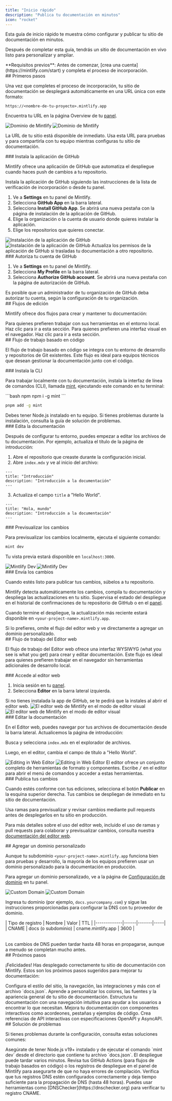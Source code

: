 ```yaml
---
title: "Inicio rápido"
description: "Publica tu documentación en minutos"
icon: "rocket"
---
```


Esta guía de inicio rápido te muestra cómo configurar y publicar tu sitio de documentación en minutos.

Después de completar esta guía, tendrás un sitio de documentación en vivo listo para personalizar y ampliar.

<Info>
  **Requisitos previos**: Antes de comenzar, [crea una cuenta](https://mintlify.com/start) y completa el proceso de incorporación.
</Info>

<div id="getting-started">
  ## Primeros pasos
</div>

Una vez que completes el proceso de incorporación, tu sitio de documentación se desplegará automáticamente en una URL única con este formato:

```
https://<nombre-de-tu-proyecto>.mintlify.app
```

Encuentra tu URL en la página Overview de tu [panel](https://dashboard.mintlify.com/).

<Frame>
  <img src="/images/quickstart/mintlify-domain-light.png" alt="Dominio de Mintlify" className="block dark:hidden" />

  <img src="/images/quickstart/mintlify-domain-dark.png" alt="Dominio de Mintlify" className="hidden dark:block" />
</Frame>

La URL de tu sitio está disponible de inmediato. Usa esta URL para pruebas y para compartirla con tu equipo mientras configuras tu sitio de documentación.

<div id="install-the-github-app">
  ### Instala la aplicación de GitHub
</div>

Mintlify ofrece una aplicación de GitHub que automatiza el despliegue cuando haces push de cambios a tu repositorio.

Instala la aplicación de GitHub siguiendo las instrucciones de la lista de verificación de incorporación o desde tu panel.

1. Ve a **Settings** en tu panel de Mintlify.
2. Selecciona **GitHub App** en la barra lateral.
3. Selecciona **Install GitHub App**. Se abrirá una nueva pestaña con la página de instalación de la aplicación de GitHub.
4. Elige la organización o la cuenta de usuario donde quieres instalar la aplicación.
5. Elige los repositorios que quieres conectar.

<Frame>
  <img src="/images/quickstart/github-app-installation-light.png" alt="Instalación de la aplicación de GitHub" className="block dark:hidden" />

  <img src="/images/quickstart/github-app-installation-dark.png" alt="Instalación de la aplicación de GitHub" className="hidden dark:block" />
</Frame>

<Info>
  Actualiza los permisos de la aplicación de GitHub si trasladas tu documentación a otro repositorio.
</Info>

<div id="authorize-your-github-account">
  ### Autoriza tu cuenta de GitHub
</div>

1. Ve a **Settings** en tu panel de Mintlify.
2. Selecciona **My Profile** en la barra lateral.
3. Selecciona **Authorize GitHub account**. Se abrirá una nueva pestaña con la página de autorización de GitHub.

<Info>
  Es posible que un administrador de tu organización de GitHub deba autorizar tu cuenta, según la configuración de tu organización.
</Info>

<div id="editing-workflows">
  ## Flujos de edición
</div>

Mintlify ofrece dos flujos para crear y mantener tu documentación:

<Card title="Flujo basado en código" icon="terminal" horizontal href="#code-based-workflow">
  Para quienes prefieren trabajar con sus herramientas en el entorno local. Haz clic para ir a esta sección.
</Card>

<Card title="Flujo del editor web" icon="mouse-pointer-2" horizontal href="#web-editor-workflow">
  Para quienes prefieren una interfaz visual en el navegador. Haz clic para ir a esta sección.
</Card>

<div id="code-based-workflow">
  ## Flujo de trabajo basado en código
</div>

El flujo de trabajo basado en código se integra con tu entorno de desarrollo y repositorios de Git existentes. Este flujo es ideal para equipos técnicos que desean gestionar la documentación junto con el código.

<div id="install-the-cli">
  ### Instala la CLI
</div>

Para trabajar localmente con tu documentación, instala la interfaz de línea de comandos (CLI), llamada [mint](https://www.npmjs.com/package/mint), ejecutando este comando en tu terminal:

<CodeGroup>
  ```bash npm
  npm i -g mint
  ```

  ```bash pnpm
  pnpm add -g mint
  ```
</CodeGroup>

<Info>
  Debes tener Node.js instalado en tu equipo. Si tienes problemas durante la instalación, consulta la guía de solución de problemas.
</Info>

<div id="edit-the-documentation">
  ### Edita la documentación
</div>

Después de configurar tu entorno, puedes empezar a editar los archivos de tu documentación. Por ejemplo, actualiza el título de la página de introducción:

1. Abre el repositorio que creaste durante la configuración inicial.
2. Abre `index.mdx` y ve al inicio del archivo:

```mdx index.mdx
---
title: "Introducción"
description: "Introducción a la documentación"
---
```

3. Actualiza el campo `title` a &quot;Hello World&quot;.

```mdx index.mdx {2}
---
title: "Hola, mundo"
description: "Introducción a la documentación"
---
```

<div id="preview-the-changes">
  ### Previsualizar los cambios
</div>

Para previsualizar los cambios localmente, ejecuta el siguiente comando:

```bash
mint dev
```

Tu vista previa estará disponible en `localhost:3000`.

<Frame>
  <img src="/images/quickstart/mintlify-dev-light.png" alt="Mintlify Dev" className="block dark:hidden" />

  <img src="/images/quickstart/mintlify-dev-dark.png" alt="Mintlify Dev" className="hidden dark:block" />
</Frame>

<div id="push-the-changes">
  ### Envía los cambios
</div>

Cuando estés listo para publicar tus cambios, súbelos a tu repositorio.

Mintlify detecta automáticamente los cambios, compila tu documentación y despliega las actualizaciones en tu sitio. Supervisa el estado del despliegue en el historial de confirmaciones de tu repositorio de GitHub o en el [panel](https://dashboard.mintlify.com).

Cuando termine el despliegue, la actualización más reciente estará disponible en `<your-project-name>.mintlify.app`.

<Card title="Ir a agregar un dominio personalizado" icon="arrow-down" href="#adding-a-custom-domain" horizontal>
  Si lo prefieres, omite el flujo del editor web y ve directamente a agregar un dominio personalizado.
</Card>

<div id="web-editor-workflow">
  ## Flujo de trabajo del Editor web
</div>

El flujo de trabajo del Editor web ofrece una interfaz WYSIWYG (what you see is what you get) para crear y editar documentación. Este flujo es ideal para quienes prefieren trabajar en el navegador sin herramientas adicionales de desarrollo local.

<div id="access-the-web-editor">
  ### Accede al editor web
</div>

1. Inicia sesión en tu [panel](https://dashboard.mintlify.com).
2. Selecciona **Editor** en la barra lateral izquierda.

<Info>
  Si no tienes instalada la app de GitHub, se te pedirá que la instales al abrir el editor web.
</Info>

<Frame>
  <img alt="El editor web de Mintlify en el modo de editor visual" src="/images/quickstart/web-editor-light.png" className="block dark:hidden" />

  <img alt="El editor web de Mintlify en el modo de editor visual" src="/images/quickstart/web-editor-dark.png" className="hidden dark:block" />
</Frame>

<div id="edit-the-documentation">
  ### Editar la documentación
</div>

En el Editor web, puedes navegar por tus archivos de documentación desde la barra lateral. Actualicemos la página de introducción:

Busca y selecciona `index.mdx` en el explorador de archivos.

Luego, en el editor, cambia el campo de título a &quot;Hello World&quot;.

<Frame>
  <img alt="Editing in Web Editor" src="/images/quickstart/web-editor-editing-light.png" className="block dark:hidden" />

  <img alt="Editing in Web Editor" src="/images/quickstart/web-editor-editing-dark.png" className="hidden dark:block" />
</Frame>

<Tip>
  El editor ofrece un conjunto completo de herramientas de formato y componentes. Escribe <kbd>/</kbd> en el editor para abrir el menú de comandos y acceder a estas herramientas.
</Tip>

<div id="publish-your-changes">
  ### Publica tus cambios
</div>

Cuando estés conforme con tus ediciones, selecciona el botón **Publicar** en la esquina superior derecha. Tus cambios se despliegan de inmediato en tu sitio de documentación.

<Tip>
  Usa ramas para previsualizar y revisar cambios mediante pull requests antes de desplegarlos en tu sitio en producción.
</Tip>

Para más detalles sobre el uso del editor web, incluido el uso de ramas y pull requests para colaborar y previsualizar cambios, consulta nuestra [documentación del editor web](/es/editor/getting-started).

<div id="adding-a-custom-domain">
  ## Agregar un dominio personalizado
</div>

Aunque tu subdominio `<your-project-name>.mintlify.app` funciona bien para pruebas y desarrollo, la mayoría de los equipos prefieren usar un dominio personalizado para la documentación en producción.

Para agregar un dominio personalizado, ve a la página de [Configuración de dominio](https://dashboard.mintlify.com/settings/deployment/custom-domain) en tu panel.

<Frame>
  <img src="/images/quickstart/custom-domain-light.png" alt="Custom Domain" className="block dark:hidden" />

  <img src="/images/quickstart/custom-domain-dark.png" alt="Custom Domain" className="hidden dark:block" />
</Frame>

Ingresa tu dominio (por ejemplo, `docs.yourcompany.com`) y sigue las instrucciones proporcionadas para configurar la DNS con tu proveedor de dominio.

<Table>
  | Tipo de registro | Nombre | Valor | TTL |
  |-------------|------|-------|-----|
  | CNAME | docs (o subdominio) | cname.mintlify.app | 3600 |
</Table>

<Info>
  Los cambios de DNS pueden tardar hasta 48 horas en propagarse, aunque a menudo se completan mucho antes.
</Info>

<div id="next-steps">
  ## Próximos pasos
</div>

¡Felicidades! Has desplegado correctamente tu sitio de documentación con Mintlify. Estos son los próximos pasos sugeridos para mejorar tu documentación:

<Card title="Configura los ajustes globales" icon="settings" href="es/settings" horizontal>
  Configura el estilo del sitio, la navegación, las integraciones y más con el archivo `docs.json`.
</Card>

<Card title="Personaliza tu tema" icon="paintbrush" href="es/themes" horizontal>
  Aprende a personalizar los colores, las fuentes y la apariencia general de tu sitio de documentación.
</Card>

<Card title="Organiza la navegación" icon="map" href="es/navigation" horizontal>
  Estructura tu documentación con una navegación intuitiva para ayudar a los usuarios a encontrar lo que necesitan.
</Card>

<Card title="Agrega componentes interactivos" icon="puzzle" href="/es/components/accordions" horizontal>
  Mejora tu documentación con componentes interactivos como acordeones, pestañas y ejemplos de código.
</Card>

<Card title="Configura referencias de API" icon="code" href="/es/api-playground/overview" horizontal>
  Crea referencias de API interactivas con especificaciones OpenAPI y AsyncAPI.
</Card>

<div id="troubleshooting">
  ## Solución de problemas
</div>

Si tienes problemas durante la configuración, consulta estas soluciones comunes:

<AccordionGroup>
  <Accordion title="La vista previa local no funciona">
    Asegúrate de tener Node.js v19+ instalado y de ejecutar el comando `mint dev` desde el directorio que contiene tu archivo `docs.json`.
  </Accordion>

  <Accordion title="Los cambios no se reflejan en el sitio en producción">
    El despliegue puede tardar varios minutos. Revisa tus GitHub Actions (para flujos de trabajo basados en código) o los registros de despliegue en el panel de Mintlify para asegurarte de que no haya errores de compilación.
  </Accordion>

  <Accordion title="El dominio personalizado no se conecta">
    Verifica que tus registros DNS estén configurados correctamente y deja tiempo suficiente para la propagación de DNS (hasta 48 horas). Puedes usar herramientas como [DNSChecker](https://dnschecker.org) para verificar tu registro CNAME.
  </Accordion>
</AccordionGroup>